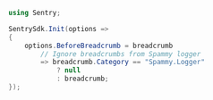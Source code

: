 ```csharp
using Sentry;

SentrySdk.Init(options =>
{
    options.BeforeBreadcrumb = breadcrumb
        // Ignore breadcrumbs from Spammy logger
        => breadcrumb.Category == "Spammy.Logger"
            ? null
            : breadcrumb;
});
```
